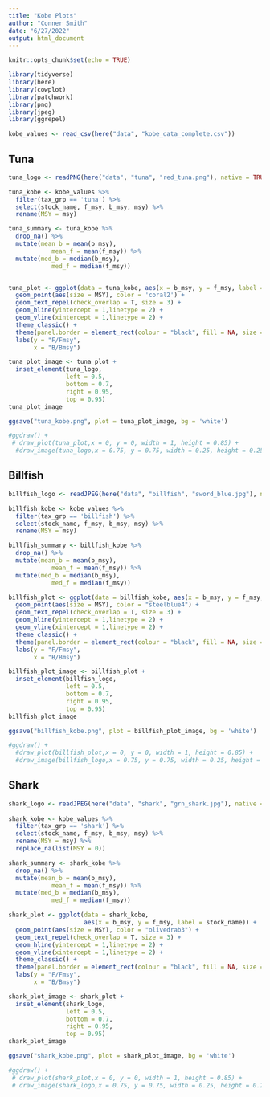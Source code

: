 ```yaml
---
title: "Kobe Plots"
author: "Conner Smith"
date: "6/27/2022"
output: html_document
---
```


```r
knitr::opts_chunk$set(echo = TRUE)

library(tidyverse)
library(here)
library(cowplot)
library(patchwork)
library(png)
library(jpeg)
library(ggrepel)

kobe_values <- read_csv(here("data", "kobe_data_complete.csv"))
```

## Tuna 

```r

tuna_logo <- readPNG(here("data", "tuna", "red_tuna.png"), native = TRUE)

tuna_kobe <- kobe_values %>% 
  filter(tax_grp == 'tuna') %>% 
  select(stock_name, f_msy, b_msy, msy) %>% 
  rename(MSY = msy)

tuna_summary <- tuna_kobe %>% 
  drop_na() %>%  
  mutate(mean_b = mean(b_msy),
            mean_f = mean(f_msy)) %>% 
  mutate(med_b = median(b_msy),
            med_f = median(f_msy))


tuna_plot <- ggplot(data = tuna_kobe, aes(x = b_msy, y = f_msy, label = stock_name)) +
  geom_point(aes(size = MSY), color = 'coral2') +
  geom_text_repel(check_overlap = T, size = 3) +
  geom_hline(yintercept = 1,linetype = 2) +
  geom_vline(xintercept = 1,linetype = 2) +
  theme_classic() +
  theme(panel.border = element_rect(colour = "black", fill = NA, size = 1)) +
  labs(y = "F/Fmsy",
       x = "B/Bmsy")

tuna_plot_image <- tuna_plot +
  inset_element(tuna_logo,
                left = 0.5,
                bottom = 0.7,
                right = 0.95,
                top = 0.95)
tuna_plot_image

ggsave("tuna_kobe.png", plot = tuna_plot_image, bg = 'white')

#ggdraw() +
 # draw_plot(tuna_plot,x = 0, y = 0, width = 1, height = 0.85) +
  #draw_image(tuna_logo,x = 0.75, y = 0.75, width = 0.25, height = 0.25)  


```

## Billfish

```r

billfish_logo <- readJPEG(here("data", "billfish", "sword_blue.jpg"), native = TRUE)

billfish_kobe <- kobe_values %>% 
  filter(tax_grp == 'billfish') %>% 
  select(stock_name, f_msy, b_msy, msy) %>% 
  rename(MSY = msy) 

billfish_summary <- billfish_kobe %>% 
  drop_na() %>%  
  mutate(mean_b = mean(b_msy),
            mean_f = mean(f_msy)) %>% 
  mutate(med_b = median(b_msy),
            med_f = median(f_msy))

billfish_plot <- ggplot(data = billfish_kobe, aes(x = b_msy, y = f_msy, label = stock_name)) +
  geom_point(aes(size = MSY), color = "steelblue4") +
  geom_text_repel(check_overlap = T, size = 3) +
  geom_hline(yintercept = 1,linetype = 2) +
  geom_vline(xintercept = 1,linetype = 2) +
  theme_classic() +
  theme(panel.border = element_rect(colour = "black", fill = NA, size = 1)) +
  labs(y = "F/Fmsy",
       x = "B/Bmsy")

billfish_plot_image <- billfish_plot +
  inset_element(billfish_logo,
                left = 0.5,
                bottom = 0.7,
                right = 0.95,
                top = 0.95)
billfish_plot_image

ggsave("billfish_kobe.png", plot = billfish_plot_image, bg = 'white')

#ggdraw() +
  #draw_plot(billfish_plot,x = 0, y = 0, width = 1, height = 0.85) +
  #draw_image(billfish_logo,x = 0.75, y = 0.75, width = 0.25, height = 0.25)  
```


## Shark

```r

shark_logo <- readJPEG(here("data", "shark", "grn_shark.jpg"), native = TRUE)
  
shark_kobe <- kobe_values %>% 
  filter(tax_grp == 'shark') %>% 
  select(stock_name, f_msy, b_msy, msy) %>% 
  rename(MSY = msy) %>% 
  replace_na(list(MSY = 0))

shark_summary <- shark_kobe %>% 
  drop_na() %>%  
  mutate(mean_b = mean(b_msy),
            mean_f = mean(f_msy)) %>% 
  mutate(med_b = median(b_msy),
            med_f = median(f_msy))

shark_plot <- ggplot(data = shark_kobe, 
                     aes(x = b_msy, y = f_msy, label = stock_name)) +
  geom_point(aes(size = MSY), color = "olivedrab3") +
  geom_text_repel(check_overlap = T, size = 3) +
  geom_hline(yintercept = 1,linetype = 2) +
  geom_vline(xintercept = 1,linetype = 2) +
  theme_classic() +
  theme(panel.border = element_rect(colour = "black", fill = NA, size = 1)) +
  labs(y = "F/Fmsy",
       x = "B/Bmsy")

shark_plot_image <- shark_plot +
  inset_element(shark_logo,
                left = 0.5,
                bottom = 0.7,
                right = 0.95,
                top = 0.95)
shark_plot_image

ggsave("shark_kobe.png", plot = shark_plot_image, bg = 'white')

#ggdraw() +
 # draw_plot(shark_plot,x = 0, y = 0, width = 1, height = 0.85) +
 # draw_image(shark_logo,x = 0.75, y = 0.75, width = 0.25, height = 0.25)  
```

